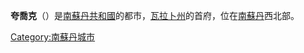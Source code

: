 {{Infobox settlement
|official_name = 夸喬克
|image_skyline = 
|nickname=
|image_flag =
|image_caption = 
|image_seal =
|image_map =
|mapsize = 300px
|pushpin_map = Southern Sudan
|pushpin_map_caption = 夸喬克在南蘇丹的位置
|coordinates_region = SD
|subdivision_type = [[國家|國家]]
|subdivision_name = [[南蘇丹|南蘇丹]]
|subdivision_type1 =省
|subdivision_name1 =[[瓦拉卜州|瓦拉卜州]]
|subdivision_type2 = 
|subdivision_name2 =  
|leader_title =
|leader_name =
|area_magnitude =
|area_total_km2 = 
|area_land_km2 = 
|area_water_km2 = 
|population_as_of = 20XX年
|population_urban = 
|population_note =
|population_density_km2 = 
|population_total = 
|population_metro =
|timezone = [[東非時間|東非時間]]
|utc_offset = +3
|latd=8|latm=18|lats=24|latNS=N
|longd=27|longm=59|longs=39|longEW=E
|coordinates_display=inline,title
|elevation_m = 428
|latitude =
|longitude =
|website =
|footnotes =
}}
'''夸喬克'''（{{lang-en|Kuajok}}）是[[南蘇丹共和國|南蘇丹共和國]]的都市，[[瓦拉卜州|瓦拉卜州]]的首府，位在[[南蘇丹|南蘇丹]]西北部。

{{DEFAULTSORT:Kuajok}}
[[Category:南蘇丹城市|Category:南蘇丹城市]]
{{SouthSudan-stub}}